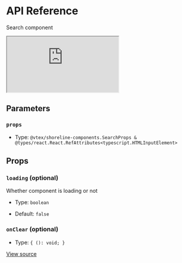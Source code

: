 # API Reference

Search component

<iframe src="https://620e870c28c4ae003a705d42-frvkysbnwv.chromatic.com/?path=/story/components-search--play&full=1&shortcuts=false&singleStory=true" 
    style={{"width":"100%","height":600,"border":0,"borderRadius":4}}></iframe>

## Parameters

### `props`

- Type: `@vtex/shoreline-components.SearchProps & @types/react.React.RefAttributes<typescript.HTMLInputElement>`

## Props

### `loading` (optional)

Whether component is loading or not

- Type: `boolean`

- Default: `false`

### `onClear` (optional)

- Type: `{ (): void; }`

[View source](https://github.com/vtex/shoreline/blob/495e78210/packages/components/src/search/search.tsx#L16)
